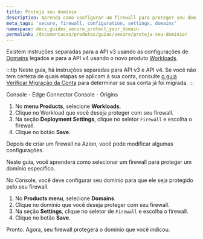 ```yaml
---
title: Proteja seu domínio
description: Aprenda como configurar um firewall para proteger seu domínio.
meta_tags: 'secure, firewall, configuration, settings, domains'
namespace: docs_guides_secure_protect_your_domain
permalink: /documentacao/produtos/guias/secure/proteja-seu-dominio/
---
```



<Apiv4Rollout />

Existem instruções separadas para a API v3 usando as configurações de [Domains](/pt-br/documentacao/produtos/build/edge-application/domains/) legados e para a API v4 usando o novo produto [Workloads](/pt-br/documentacao/produtos/secure/workloads).

:::tip
Neste guia, há instruções separadas para API v3 e API v4. Se você não tem certeza de quais etapas se aplicam à sua conta, consulte [o guia Verificar Migração da Conta](/pt-br/documentacao/produtos/guias/verificar-migracao-conta/) para determinar se sua conta já foi migrada.
:::

<Tabs client:visible>
    <Fragment slot="tab.consoleworkloads">Console - Edge Connector</Fragment>
    <Fragment slot="tab.consoledomais">Console - Origins</Fragment>


<Fragment slot="panel.consoleworkloads">

1. No **menu Products**, selecione **Workloads**.
2. Clique no Workload que você deseja proteger com seu firewall.
3. Na seção **Deployment Settings**, clique no seletor `Firewall` e escolha o firewall.
4. Clique no botão **Save**.

</Fragment>

<Fragment slot="panel.consoledomains">

Depois de criar um firewall na Azion, você pode modificar algumas configurações.

Neste guia, você aprenderá como selecionar um firewall para proteger um domínio específico.

No Console, você deve configurar seu domínio para que ele seja protegido pelo seu firewall.

1. No **Products menu**, selecione **Domains**.
2. Clique no domínio que você deseja proteger com seu firewall.
3. Na seção **Settings**, clique no seletor de `Firewall` e escolha o firewall.
4. Clique no botão **Save**.

Pronto. Agora, seu firewall protegerá o domínio que você indicou.

</Fragment>
</Tabs>